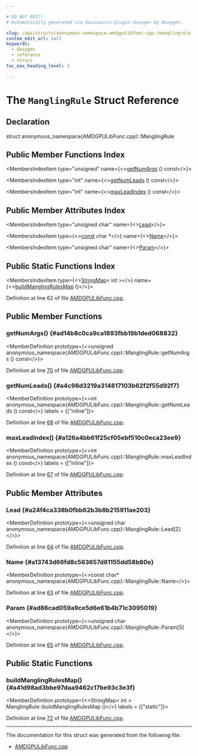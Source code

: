 ```yaml
---

# DO NOT EDIT!
# Automatically generated via docusaurus-plugin-doxygen by Doxygen.

slug: /api/structs/anonymous-namespace-amdgpulibfunc-cpp-/manglingrule
custom_edit_url: null
keywords:
  - doxygen
  - reference
  - struct
toc_max_heading_level: 3

---
```





# The `ManglingRule` Struct Reference

<DoxygenPage pluginConfig={pluginConfig}>



## Declaration

<CodeBlock>struct anonymous_namespace{AMDGPULibFunc.cpp}::ManglingRule</CodeBlock>

## Public Member Functions Index

<MembersIndex>

<MembersIndexItem
  type="unsigned"
  name={<><a href="#ad14b8c0ca9ca1893fbb19b1ded068832">getNumArgs</a> () const</>}>
</MembersIndexItem>

<MembersIndexItem
  type="int"
  name={<><a href="#a4c98d3219a314817103b62f2f55d92f7">getNumLeads</a> () const</>}>
</MembersIndexItem>

<MembersIndexItem
  type="int"
  name={<><a href="#a126a4bb61f25cf05ebf510c0eca23ee9">maxLeadIndex</a> () const</>}>
</MembersIndexItem>

</MembersIndex>

## Public Member Attributes Index

<MembersIndex>

<MembersIndexItem
  type="unsigned char"
  name={<><a href="#a24f4ca338b0fbb62b3b8b215911ae203">Lead</a></>}>
</MembersIndexItem>

<MembersIndexItem
  type={<><a href="/docs/api/files/lib/lib/target/lib/target/aarch64/aarch64promoteconstant-cpp/#a90f8350fecae261c25be85d38b451bff">const</a> char &#42;</>}
  name={<><a href="#a13743d66fd8c563657d61155dd58b80e">Name</a></>}>
</MembersIndexItem>

<MembersIndexItem
  type="unsigned char"
  name={<><a href="#ad86cad059a9ce5d6e61b4b71c3095019">Param</a></>}>
</MembersIndexItem>

</MembersIndex>

## Public Static Functions Index

<MembersIndex>

<MembersIndexItem
  type={<><a href="/docs/api/classes/llvm/stringmap">StringMap</a>&lt; int &gt;</>}
  name={<><a href="#a41d98ad3bbe97daa9462c17be93c3e3f">buildManglingRulesMap</a> ()</>}>
</MembersIndexItem>

</MembersIndex>


Definition at line 62 of file <a href="/docs/api/files/lib/lib/target/lib/target/amdgpu/amdgpulibfunc-cpp">AMDGPULibFunc.cpp</a>.

<SectionDefinition>

## Public Member Functions

### getNumArgs() {#ad14b8c0ca9ca1893fbb19b1ded068832}

<MemberDefinition
  prototype={<>unsigned anonymous&#95;namespace&#123;AMDGPULibFunc.cpp&#125;::ManglingRule::getNumArgs () const</>}>

Definition at line <a href="/docs/api/files/lib/lib/target/lib/target/amdgpu/amdgpulibfunc-cpp/#l00070">70</a> of file <a href="/docs/api/files/lib/lib/target/lib/target/amdgpu/amdgpulibfunc-cpp">AMDGPULibFunc.cpp</a>.
</MemberDefinition>

### getNumLeads() {#a4c98d3219a314817103b62f2f55d92f7}

<MemberDefinition
  prototype={<>int anonymous&#95;namespace&#123;AMDGPULibFunc.cpp&#125;::ManglingRule::getNumLeads () const</>}
  labels = {["inline"]}>

Definition at line <a href="/docs/api/files/lib/lib/target/lib/target/amdgpu/amdgpulibfunc-cpp/#l00068">68</a> of file <a href="/docs/api/files/lib/lib/target/lib/target/amdgpu/amdgpulibfunc-cpp">AMDGPULibFunc.cpp</a>.
</MemberDefinition>

### maxLeadIndex() {#a126a4bb61f25cf05ebf510c0eca23ee9}

<MemberDefinition
  prototype={<>int anonymous&#95;namespace&#123;AMDGPULibFunc.cpp&#125;::ManglingRule::maxLeadIndex () const</>}
  labels = {["inline"]}>

Definition at line <a href="/docs/api/files/lib/lib/target/lib/target/amdgpu/amdgpulibfunc-cpp/#l00067">67</a> of file <a href="/docs/api/files/lib/lib/target/lib/target/amdgpu/amdgpulibfunc-cpp">AMDGPULibFunc.cpp</a>.
</MemberDefinition>

</SectionDefinition>

<SectionDefinition>

## Public Member Attributes

### Lead {#a24f4ca338b0fbb62b3b8b215911ae203}

<MemberDefinition
  prototype={<>unsigned char anonymous&#95;namespace&#123;AMDGPULibFunc.cpp&#125;::ManglingRule::Lead&#91;2&#93;</>}>

Definition at line <a href="/docs/api/files/lib/lib/target/lib/target/amdgpu/amdgpulibfunc-cpp/#l00064">64</a> of file <a href="/docs/api/files/lib/lib/target/lib/target/amdgpu/amdgpulibfunc-cpp">AMDGPULibFunc.cpp</a>.
</MemberDefinition>

### Name {#a13743d66fd8c563657d61155dd58b80e}

<MemberDefinition
  prototype={<>const char&#42; anonymous&#95;namespace&#123;AMDGPULibFunc.cpp&#125;::ManglingRule::Name</>}>

Definition at line <a href="/docs/api/files/lib/lib/target/lib/target/amdgpu/amdgpulibfunc-cpp/#l00063">63</a> of file <a href="/docs/api/files/lib/lib/target/lib/target/amdgpu/amdgpulibfunc-cpp">AMDGPULibFunc.cpp</a>.
</MemberDefinition>

### Param {#ad86cad059a9ce5d6e61b4b71c3095019}

<MemberDefinition
  prototype={<>unsigned char anonymous&#95;namespace&#123;AMDGPULibFunc.cpp&#125;::ManglingRule::Param&#91;5&#93;</>}>

Definition at line <a href="/docs/api/files/lib/lib/target/lib/target/amdgpu/amdgpulibfunc-cpp/#l00065">65</a> of file <a href="/docs/api/files/lib/lib/target/lib/target/amdgpu/amdgpulibfunc-cpp">AMDGPULibFunc.cpp</a>.
</MemberDefinition>

</SectionDefinition>

<SectionDefinition>

## Public Static Functions

### buildManglingRulesMap() {#a41d98ad3bbe97daa9462c17be93c3e3f}

<MemberDefinition
  prototype={<>StringMap&lt; int &gt; ManglingRule::buildManglingRulesMap ()</>}
  labels = {["static"]}>

Definition at line <a href="/docs/api/files/lib/lib/target/lib/target/amdgpu/amdgpulibfunc-cpp/#l00072">72</a> of file <a href="/docs/api/files/lib/lib/target/lib/target/amdgpu/amdgpulibfunc-cpp">AMDGPULibFunc.cpp</a>.
</MemberDefinition>

</SectionDefinition>

<hr/>

The documentation for this struct was generated from the following file:

<ul>
<li><a href="/docs/api/files/lib/lib/target/lib/target/amdgpu/amdgpulibfunc-cpp">AMDGPULibFunc.cpp</a></li>
</ul>

</DoxygenPage>
